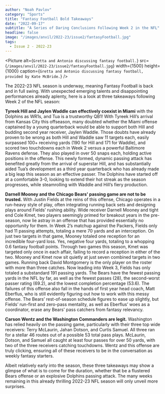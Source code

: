 ```yaml
---
author: "Noah Pavlov"
category: "Sports"
title: "Fantasy Football Bold Takeaways"
date: "2022-09-17"
subtitle: "A Series of Daring Conclusions Following Week 2 in the NFL"
headline: false
image: "/images/anvil/2022-23/issue2/fantasyFootball.jpg"
tags:
  - Issue 2 - 2022-23
---
```


<Picture
	alt={`Gretta and Antonio discussing fantasy football.`}
	src={`/images/anvil/2022-23/issue2/fantasyFootball.jpg`}
	width={1500}
	height={1000}
	caption={`Gretta and Antonio discussing fantasy football, provided by Kate McBride.`}
/>

The 2022-23 NFL season is underway, meaning Fantasy Football is back and in full swing. With unexpected emerging talents and disappointing performances already aplenty, here is a look at three takeaways following Week 2 of the NFL season:

**Tyreek Hill and Jaylen Waddle can effectively coexist in Miami** with the Dolphins as WR1s, and Tua is a trustworthy QB1! With Tyreek Hill’s arrival from Kansas City this offseason, many doubted whether the Miami offense captained by a young quarterback would be able to support both Hill and budding second year receiver, Jaylen Waddle. Those doubts have already proven to be wrong as both Hill and Waddle saw 11 targets each, easily surpassed 100+ receiving yards (190 for Hill and 171 for Waddle), and scored two touchdowns each in Week 2 versus a powerful Baltimore Ravens defense. They also played in over 50 snaps each, holding active positions in the offense. This newly formed, dynamic passing attack has benefited greatly from the arrival of superstar Hill, and has substantially aided Tua’s development as a third year quarterback who has already made a big leap this season as an effective passer. The Dolphins have started off at a comfortable 3-0, looking to extend their hot streak as the season progresses, while steamrolling with Waddle and Hill’s fiery production.

**Darnell Mooney and the Chicago Bears' passing game are not to be trusted.** With Justin Fields at the reins of this offense, Chicago operates in a run-heavy style of play, often integrating running back sets and designing plays around Fields’ rushing ability. Wide receiver Darnell Mooney and tight end Cole Kmet, two players seemingly primed for breakout years in the pre-season, now lie astray in an offense that has provided essentially no opportunity for them. In Week 2’s matchup against the Packers, Fields only had 11 passing attempts, totaling a mere 70 yards and an interception. On just two targets in that game, Mooney totaled one reception for an incredible four-yard loss. Yes, negative four yards, totaling to a whopping 0.6 fantasy football points. Through two games this season, Kmet was targeted only once in each affair, failing to record a reception in either of the two. Mooney and Kmet now sit quietly at just seven combined targets in two games. Running back David Montgomery is the only player on the roster with more than three catches. Now leading into Week 3, Fields has only totaled a substandard 191 passing yards. The Bears have the fewest passing yards in the NFL by far, as well as the fewest passes (28), the second-worst passer rating (69.2), and the lowest completion percentage (53.6). The failures of this offense also fall in the hands of first year head coach, Matt Eberflus, who is still evidently figuring out how to work with this messy offense. The Bears’ rest-of-season schedule figures to ease up slightly, but Fields’ run-first and zero-pass mentality, as well as Eberflus’ woes as a coordinator, erase any Bears' pass catchers from fantasy relevancy.

**Carson Wentz and the Washington Commanders are legit.** Washington has relied heavily on the passing game, particularly with their three top wide receivers: Terry McLaurin, Jahan Dotson, and Curtis Samuel. All three ran for a stellar 46 routes out of a possible 53 total pass plays. McLaurin, Dotson, and Samuel all caught at least four passes for over 50 yards, with two of the three receivers catching touchdowns. Wentz and this offense are truly clicking, ensuring all of these receivers to be in the conversation as weekly fantasy starters.

Albeit relatively early into the season, these three takeaways may show a glimpse of what is to come for the duration, whether that be a flustered Bears offense or an explosive Dolphins passing attack. The many weeks remaining in this already thrilling 2022-23 NFL season will only unveil more surprises.
